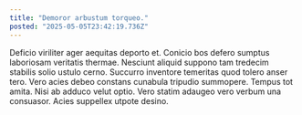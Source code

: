 ```yaml
---
title: "Demoror arbustum torqueo."
posted: "2025-05-05T23:42:19.736Z"
---
```


Deficio viriliter ager aequitas deporto et. Conicio bos defero sumptus laboriosam veritatis thermae. Nesciunt aliquid suppono tam tredecim stabilis solio ustulo cerno.
Succurro inventore temeritas quod tolero anser tero. Vero acies debeo constans cunabula tripudio summopere. Tempus tot amita.
Nisi ab adduco velut optio. Vero statim adaugeo vero verbum una consuasor. Acies suppellex utpote desino.

